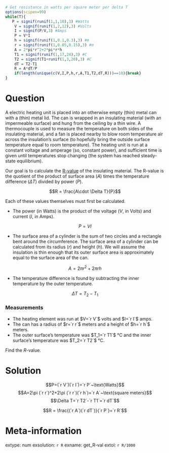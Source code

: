```r
# Get resistance in watts per square meter per delta T
options(scipen=99)
while(T){
   P = signif(runif(1,1,10),3) #Watts
    V = signif(runif(1,2,12),3) #Volts
    I = signif(P/V,3) #Amps
    P = V*I
    h = signif(runif(1,0.1,0.3),3) #m
    r = signif(runif(1,0.05,0.15),3) #m
    A = 2*pi*r^2+2*pi*r*h
    T1 = signif(runif(1,17,24),3) #C
    T2 = signif(T1+runif(1,3,20),3) #C
    dT = T2-T1
    R = A*dT/P 
    if(length(unique(c(V,I,P,h,r,A,T1,T2,dT,R)))==10){break}
}


```

Question
========

A electric heating unit is placed into an otherwise empty (thin) metal can with a (thin) metal lid. The can is wrapped in an insulating material (with an impermeable surface) and hung from the ceiling by a thin wire. A thermocouple is used to measure the temperature on both sides of the insulating material, and a fan is placed nearby to blow room temperature air across the insulation's surface (to hopefully bring the outside surface temperature equal to room temperature). The heating unit is run at a constant voltage and amperage (so, constant power), and sufficient time is given until temperatures stop changing (the system has reached steady-state equilibrium).

Our goal is to calculate the [R-value](https://en.wikipedia.org/wiki/R-value_(insulation)) of the insulating material. The R-value is the quotient of the product of surface area ($A$) times the temperature difference ($\Delta T$) divided by power ($P$).

$$R = \frac{A\cdot \Delta T}{P}$$

Each of these values themselves must first be calculated.

* The power (in Watts) is the product of the voltage ($V$, in Volts) and current ($I$, in Amps).

$$P=VI$$

* The surface area of a cylinder is the sum of two circles and a rectangle bent around the circumference. The surface area of a cylinder can be calculated from its radius ($r$) and height ($h$). We will assume the insulation is thin enough that its outer surface area is approximately equal to the surface area of the can.

$$A=2\pi r^2+2\pi rh$$

* The temperature difference is found by subtracting the inner temperature by the outer temperature.

$$\Delta T = T_2-T_1$$

### Measurements

* The heating element was run at $V=`r V`$ volts and $I=`r I`$ amps.
* The can has a radius of $r=`r r`$ meters and a height of $h=`r h`$ meters.
* The outer surface's temperature was $T_1=`r T1`$ °C and the inner surface's temperature was $T_2=`r T2`$ °C.


Find the $R$-value.


Solution
========

$$P=(`r V`)(`r I`)=`r P`~\text{Watts}$$
$$A=2\pi (`r r`)^2+2\pi (`r r`)(`r h`)=`r A`~\text{square meters}$$
$$\Delta T=`r T2`-`r T1`=`r dT`$$

$$R = \frac{(`r A`)(`r dT`)}{`r P`}=`r R`$$



Meta-information
============
extype: num
exsolution: `r R`
exname: get_R-val
extol: `r R/1000`